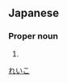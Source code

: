 ==Japanese==
{{ja-kanjitab|麗|子}}

===Proper noun===
{{ja-pos|proper|れいこ}}

# {{given name|female|lang=ja}}

[[Category:Japanese female given names|れいこ]]